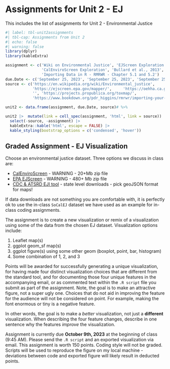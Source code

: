# Assignments for Unit 2 - EJ {#sec-assignment2}

::: {.callout-note appearance="simple"}
This includes the list of assignments for Unit 2 - Environmental Justice
:::

```r
#| label: tbl-unit2assignments
#| tbl-cap: Assignments from Unit 2
#| echo: false
#| warning: false
library(dplyr)
library(kableExtra)

assignment <- c('Wiki on Environmental Justice', 'EJScreen Exploration',
                'CalEnviroScreen Exploration', 'Bullard et al., 2013', 'ProPublica - Sacrifice Zones',
                'Importing Data in R - RMRWR - Chapter 5.1 and 5.2')
due.Date <- c('September 25, 2023', 'September 25, 2023', 'September 25, 2023', 'September 25, 2023', 'October 2, 2023', 'October 2, 2023')
source <- c('https://en.wikipedia.org/wiki/Environmental_justice',
            'https://ejscreen.epa.gov/mapper/',     'https://oehha.ca.gov/calenviroscreen/report/calenviroscreen-40',
            '', 'https://projects.propublica.org/toxmap/',
            'https://www.bookdown.org/pdr_higgins/rmrwr/importing-your-data-into-r.html#reading-data-with-the-readr-package')

unit2 <- data.frame(assignment, due.Date, source)# %>% 

unit2 |>  mutate(link = cell_spec(assignment, 'html', link = source)) |> 
  select(-source, -assignment) |> 
  kableExtra::kable('html', escape = FALSE) |>  
  kable_styling(bootstrap_options = c('condensed', 'hover'))

```

## Graded Assignment - EJ Visualization

Choose an environmental justice dataset. Three options we  discuss in class are:

-   [CalEnviroScreen](https://oehha.ca.gov/media/downloads/calenviroscreen/document/calenviroscreen40shpf2021shp.zip) - WARNING - 20+Mb zip file
-   [EPA EJScreen](https://gaftp.epa.gov/EJSCREEN/2021/EJSCREEN_2021_USPR.gdb.zip) - WARNING - 480+ Mb zip file
-   [CDC & ATSRD EJI tool](https://experience.arcgis.com/experience/10788c3e860d489e9e8a63a2238bb63d) - state level downloads - pick geoJSON format for maps!

If data downloads are not something you are comfortable with, it is perfectly ok to use the in-class `SoCalEJ` dataset we have used as an example for in-class coding assignments.

The assignment is to create a new visualization or remix of a visualization using some of the data from the chosen EJ dataset. Visualization options include:

1.  Leaflet map(s)
2.  ggplot geom_sf map(s)
3.  ggplot figure(s) using some other geom (boxplot, point, bar, histogram)
4.  Some combination of 1, 2, and 3

Points will be awarded for successfully generating a unique visualization, for having made four distinct visualization choices that are different from the standard tool, and for documenting those four unique features in the accompanying email, or as commented text within the `.R script` file you submit as part of the assignment. Note, the goal is to make an attractive figure, not a super ugly one. Choices that do not aid in improving the feature for the audience will not be considered on point. For example, making the font enormous or tiny is a negative feature.

In other words, the goal is to make a *better* visualization, not just a **different** visualization. When describing the four feature changes, describe in one sentence why the features *improve* the visualization.

Assignment is currently due **October 9th, 2023** at the beginning of class (9:45 AM). Please send the `.R script` and an exported visualization via email. This assignment is worth 150 points. Coding style will not be graded. Scripts will be used to reproduce the figure on my local machine - deviations between code and exported figure will likely result in deducted points.
